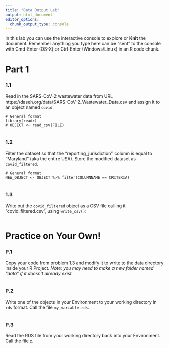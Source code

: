 ```yaml
---
title: "Data Output Lab"
output: html_document
editor_options: 
  chunk_output_type: console
---
```


In this lab you can use the interactive console to explore or **Knit** the document. 
Remember anything you type here can be "sent" to the console with Cmd-Enter (OS-X) or Ctrl-Enter (Windows/Linux) in an R code chunk.


# Part 1

### 1.1

Read in the SARS-CoV-2 wastewater data from URL 
https://daseh.org/data/SARS-CoV-2_Wastewater_Data.csv
and assign it to an object named `covid`. 

```
# General format
library(readr)
# OBJECT <- read_csv(FILE)
```

```r

```

### 1.2

Filter the dataset so that the "reporting_jurisdiction" column is equal to "Maryland" (aka the entire USA). Store the modified dataset as `covid_filtered`.

```
# General format
NEW_OBJECT <- OBJECT %>% filter(COLUMNNAME == CRITERIA)
```

```r

```

### 1.3

Write out the `covid_filtered` object as a CSV file calling it "covid_filtered.csv", using `write_csv()`:

```r

```


# Practice on Your Own!

### P.1

Copy your code from problem 1.3 and modify it to write to the data directory inside your R Project. *Note: you may need to make a new folder named "data" if it doesn't already exist.*

```r

```

### P.2

Write one of the objects in your Environment to your working directory in `rds` format. Call the file `my_variable.rds`.

```r

```

### P.3

Read the RDS file from your working directory back into your Environment. Call the file `z`.

```r

```
